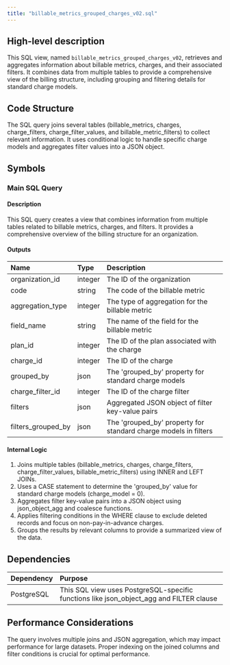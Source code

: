 ```yaml
---
title: "billable_metrics_grouped_charges_v02.sql"
---
```


## High-level description
This SQL view, named `billable_metrics_grouped_charges_v02`, retrieves and aggregates information about billable metrics, charges, and their associated filters. It combines data from multiple tables to provide a comprehensive view of the billing structure, including grouping and filtering details for standard charge models.

## Code Structure
The SQL query joins several tables (billable_metrics, charges, charge_filters, charge_filter_values, and billable_metric_filters) to collect relevant information. It uses conditional logic to handle specific charge models and aggregates filter values into a JSON object.

## Symbols

### Main SQL Query
#### Description
This SQL query creates a view that combines information from multiple tables related to billable metrics, charges, and filters. It provides a comprehensive overview of the billing structure for an organization.

#### Outputs
| Name | Type | Description |
|:-----|:-----|:------------|
| organization_id | integer | The ID of the organization |
| code | string | The code of the billable metric |
| aggregation_type | integer | The type of aggregation for the billable metric |
| field_name | string | The name of the field for the billable metric |
| plan_id | integer | The ID of the plan associated with the charge |
| charge_id | integer | The ID of the charge |
| grouped_by | json | The 'grouped_by' property for standard charge models |
| charge_filter_id | integer | The ID of the charge filter |
| filters | json | Aggregated JSON object of filter key-value pairs |
| filters_grouped_by | json | The 'grouped_by' property for standard charge models in filters |

#### Internal Logic
1. Joins multiple tables (billable_metrics, charges, charge_filters, charge_filter_values, billable_metric_filters) using INNER and LEFT JOINs.
2. Uses a CASE statement to determine the 'grouped_by' value for standard charge models (charge_model = 0).
3. Aggregates filter key-value pairs into a JSON object using json_object_agg and coalesce functions.
4. Applies filtering conditions in the WHERE clause to exclude deleted records and focus on non-pay-in-advance charges.
5. Groups the results by relevant columns to provide a summarized view of the data.

## Dependencies
| Dependency | Purpose |
|:-----------|:--------|
| PostgreSQL | This SQL view uses PostgreSQL-specific functions like json_object_agg and FILTER clause |

## Performance Considerations
The query involves multiple joins and JSON aggregation, which may impact performance for large datasets. Proper indexing on the joined columns and filter conditions is crucial for optimal performance.